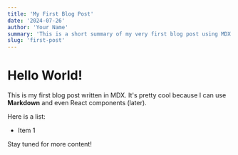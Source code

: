 ```yaml
---
title: 'My First Blog Post'
date: '2024-07-26'
author: 'Your Name'
summary: 'This is a short summary of my very first blog post using MDX!'
slug: 'first-post'
---
```


# Hello World!

This is my first blog post written in MDX. It's pretty cool because I can use **Markdown** and even React components (later).

Here is a list:

- Item 1


Stay tuned for more content! 